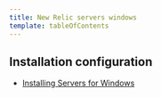 ```yaml
---
title: New Relic servers windows
template: tableOfContents
---
```


## Installation configuration

* [Installing Servers for Windows](/docs/servers/new-relic-servers-windows/installation-configuration/installing-servers-windows)
